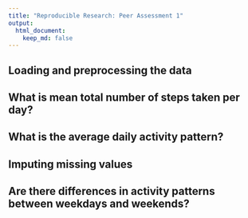 ```yaml
---
title: "Reproducible Research: Peer Assessment 1"
output: 
  html_document:
    keep_md: false
---
```



## Loading and preprocessing the data



## What is mean total number of steps taken per day?



## What is the average daily activity pattern?



## Imputing missing values



## Are there differences in activity patterns between weekdays and weekends?
